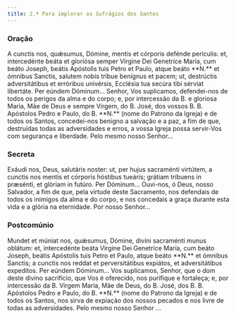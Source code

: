 ```yaml
---
title: 2.ª Para implorar os Sufrágios dos Santos
---
```


### Oração

<div class="side-by-side not-content">
  <span>
    A cunctis nos, quǽsumus, Dómine, mentis et córporis defénde perículis: et, intercedénte beáta et
    gloriósa semper Vírgine Dei Genetríce María, cum beáto Joseph, beátis Apóstolis tuis Petro et
    Paulo, atque beáto **N.** et ómnibus Sanctis, salutem nobis tríbue benígnus et pacem; ut,
    destrúctis adversitátibus et erróribus univérsis, Ecclésia tua secúra tibi sérviat libertáte.
    Per eúndem Dóminum...
  </span>
  <span>
    Senhor, Vos suplicamos, defendei-nos de todos os perigos da alma e do corpo; e, por intercessão
    da B. e gloriosa Maria, Mãe de Deus e sempre Virgem, do B. José, dos vossos B. B. Apóstolos
    Pedro e Paulo, do B. **N.** (nome do Patrono da Igreja) e de todos os Santos, concedei-nos
    benigno a salvação e a paz, a fim de que, destruídas todas as adversidades e erros, a vossa
    Igreja possa servir-Vos com segurança e liberdade. Pelo mesmo nosso Senhor...
  </span>
</div>

### Secreta

<div class="side-by-side not-content">
  <span>
    Exáudi nos, Deus, salutáris noster: ut, per hujus sacraménti virtútem, a cunctis nos mentis et
    córporis hóstibus tueáris; grátiam tríbuens in præsénti, et glóriam in futúro. Per Dóminum...
  </span>
  <span>
    Ouvi-nos, ó Deus, nosso Salvador, a fim de que, pela virtude deste Sacramento, nos defendais de
    todos os inimigos da alma e do corpo, e nos concedais a graça durante esta vida e a glória na
    eternidade. Por nosso Senhor...
  </span>
</div>

### Postcomúnio

<div class="side-by-side not-content">
  <span>
    Mundet et múniat nos, quǽsumus, Dómine, divíni sacraménti munus oblátum: et, intercedénte beáta
    Vírgine Dei Genetríce María, cum beáto Joseph, beátis Apóstolis tuis Petro et Paulo, atque beáto
    **N.** et ómnibus Sanctis; a cunctis nos reddat et perversitátibus expiátos, et adversitátibus
    expedítos. Per eúndem Dóminum...
  </span>
  <span>
    Vos suplicamos, Senhor, que o dom deste divino sacrifício, que Vos é oferecido, nos purifique e
    fortaleça; e, por intercessão da B. Virgem Maria, Mãe de Deus, do B. José, dos B. B. Apóstolos
    Pedro e Paulo, do B. **N.** (nome do Patrono da Igreja) e de todos os Santos, nos sirva de
    expiação dos nossos pecados e nos livre de todas as adversidades. Pelo mesmo nosso Senhor ...
  </span>
</div>
